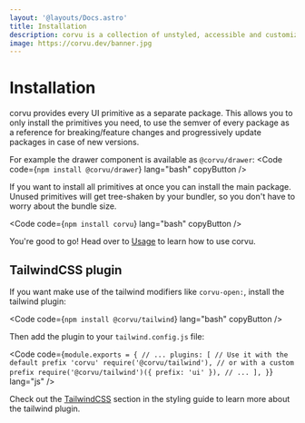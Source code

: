 ```yaml
---
layout: '@layouts/Docs.astro'
title: Installation
description: corvu is a collection of unstyled, accessible and customizable UI primitives for SolidJS
image: https://corvu.dev/banner.jpg
---
```


# Installation
corvu provides every UI primitive as a separate package. This allows you to only install the primitives you need, to use the semver of every package as a reference for breaking/feature changes and progressively update packages in case of new versions.

For example the drawer component is available as `@corvu/drawer`:
<Code code={`
npm install @corvu/drawer
`} lang="bash" copyButton />

If you want to install all primitives at once you can install the main package. Unused primitives will get tree-shaken by your bundler, so you don't have to worry about the bundle size.

<Code code={`
npm install corvu
`} lang="bash" copyButton />

You're good to go! Head over to [Usage](/docs/state/) to learn how to use corvu.

## TailwindCSS plugin
If you want make use of the tailwind modifiers like `corvu-open:`, install the tailwind plugin:

<Code code={`
npm install @corvu/tailwind
`} lang="bash" copyButton />

Then add the plugin to your `tailwind.config.js` file:

<Code code={`
module.exports = {
  // ...
  plugins: [
    // Use it with the default prefix 'corvu'
    require('@corvu/tailwind'),
    // or with a custom prefix
    require('@corvu/tailwind')({ prefix: 'ui' }),
    // ...
  ],
}
`} lang="js" />

Check out the [TailwindCSS](/docs/styling/#tailwindcss-plugin) section in the styling guide to learn more about the tailwind plugin.
